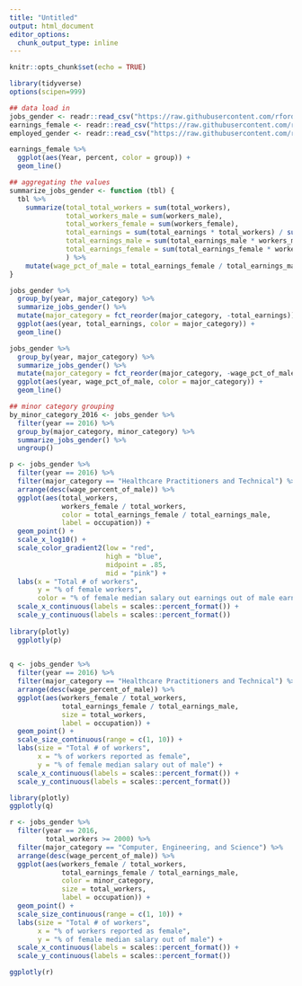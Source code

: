```yaml
---
title: "Untitled"
output: html_document
editor_options: 
  chunk_output_type: inline
---
```


```r
knitr::opts_chunk$set(echo = TRUE)
```

```r
library(tidyverse)
options(scipen=999)

## data load in
jobs_gender <- readr::read_csv("https://raw.githubusercontent.com/rfordatascience/tidytuesday/master/data/2019/2019-03-05/jobs_gender.csv")
earnings_female <- readr::read_csv("https://raw.githubusercontent.com/rfordatascience/tidytuesday/master/data/2019/2019-03-05/earnings_female.csv") 
employed_gender <- readr::read_csv("https://raw.githubusercontent.com/rfordatascience/tidytuesday/master/data/2019/2019-03-05/employed_gender.csv") 

```

```r
earnings_female %>% 
  ggplot(aes(Year, percent, color = group)) +
  geom_line()
```

```r
## aggregating the values
summarize_jobs_gender <- function (tbl) {
  tbl %>% 
    summarize(total_total_workers = sum(total_workers), 
              total_workers_male = sum(workers_male), 
              total_workers_female = sum(workers_female),
              total_earnings = sum(total_earnings * total_workers) / sum(total_workers), 
              total_earnings_male = sum(total_earnings_male * workers_male, na.rm = T) / sum(workers_male), 
              total_earnings_female = sum(total_earnings_female * workers_female, na.rm = T) / sum(workers_female)
              ) %>% 
    mutate(wage_pct_of_male = total_earnings_female / total_earnings_male)
}
```
```r
jobs_gender %>% 
  group_by(year, major_category) %>% 
  summarize_jobs_gender() %>% 
  mutate(major_category = fct_reorder(major_category, -total_earnings)) %>% 
  ggplot(aes(year, total_earnings, color = major_category)) + 
  geom_line()
```

```r
jobs_gender %>% 
  group_by(year, major_category) %>% 
  summarize_jobs_gender() %>%
  mutate(major_category = fct_reorder(major_category, -wage_pct_of_male)) %>% 
  ggplot(aes(year, wage_pct_of_male, color = major_category)) +
  geom_line()
```

```r
## minor category grouping
by_minor_category_2016 <- jobs_gender %>% 
  filter(year == 2016) %>% 
  group_by(major_category, minor_category) %>% 
  summarize_jobs_gender() %>% 
  ungroup()
```

```r
p <- jobs_gender %>%
  filter(year == 2016) %>% 
  filter(major_category == "Healthcare Practitioners and Technical") %>% 
  arrange(desc(wage_percent_of_male)) %>% 
  ggplot(aes(total_workers, 
             workers_female / total_workers, 
             color = total_earnings_female / total_earnings_male, 
             label = occupation)) + 
  geom_point() + 
  scale_x_log10() + 
  scale_color_gradient2(low = "red", 
                        high = "blue", 
                        midpoint = .85, 
                        mid = "pink") + 
  labs(x = "Total # of workers", 
       y = "% of female workers", 
       color = "% of female median salary out earnings out of male earnings") +
  scale_x_continuous(labels = scales::percent_format()) +
  scale_y_continuous(labels = scales::percent_format())
  
library(plotly)
  ggplotly(p)
  
```
```r
q <- jobs_gender %>%
  filter(year == 2016) %>% 
  filter(major_category == "Healthcare Practitioners and Technical") %>% 
  arrange(desc(wage_percent_of_male)) %>% 
  ggplot(aes(workers_female / total_workers, 
             total_earnings_female / total_earnings_male,
             size = total_workers,
             label = occupation)) + 
  geom_point() + 
  scale_size_continuous(range = c(1, 10)) +
  labs(size = "Total # of workers", 
       x = "% of workers reported as female", 
       y = "% of female median salary out of male") +
  scale_x_continuous(labels = scales::percent_format()) +
  scale_y_continuous(labels = scales::percent_format())

library(plotly)
ggplotly(q)
```
```r
r <- jobs_gender %>%
  filter(year == 2016, 
         total_workers >= 2000) %>% 
  filter(major_category == "Computer, Engineering, and Science") %>% 
  arrange(desc(wage_percent_of_male)) %>% 
  ggplot(aes(workers_female / total_workers, 
             total_earnings_female / total_earnings_male,
             color = minor_category, 
             size = total_workers,
             label = occupation)) + 
  geom_point() + 
  scale_size_continuous(range = c(1, 10)) +
  labs(size = "Total # of workers", 
       x = "% of workers reported as female", 
       y = "% of female median salary out of male") +
  scale_x_continuous(labels = scales::percent_format()) +
  scale_y_continuous(labels = scales::percent_format())

ggplotly(r)
```

